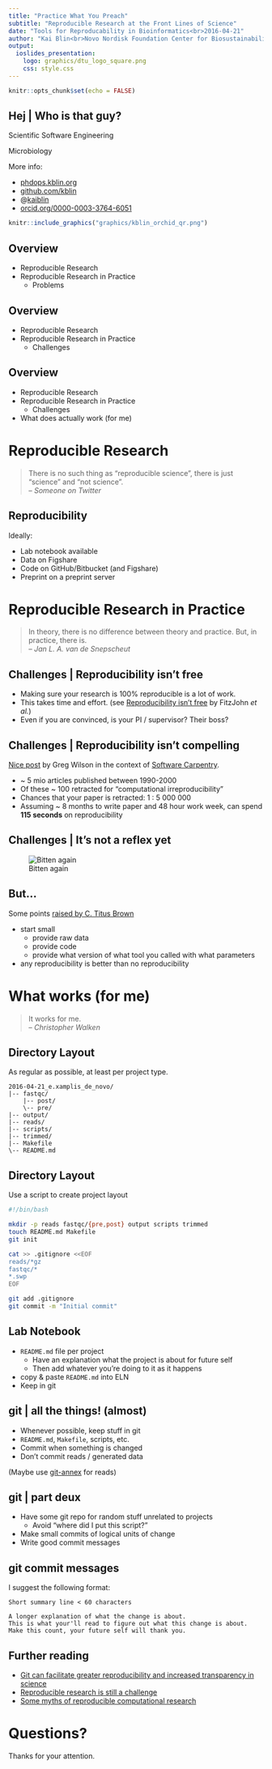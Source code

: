 ```yaml
---
title: "Practice What You Preach"
subtitle: "Reproducible Research at the Front Lines of Science"
date: "Tools for Reproducability in Bioinformatics<br>2016-04-21"
author: "Kai Blin<br>Novo Nordisk Foundation Center for Biosustainability<br>"
output:
  ioslides_presentation:
    logo: graphics/dtu_logo_square.png
    css: style.css
---
```


```r
knitr::opts_chunk$set(echo = FALSE)
```

## Hej | Who is that guy? {.build}

Scientific Software Engineering

Microbiology

More info:

<div class="columns-2">
- [phdops.kblin.org](https://phdops.kblin.org/)
- [github.com/kblin](https://github.com/kblin/)
- @[kaiblin](https://twitter.com/kblin/)
- [orcid.org/0000-0003-3764-6051](https://orcid.org/0000-0003-3764-6051)

```r
knitr::include_graphics("graphics/kblin_orchid_qr.png")
```
</div>

## Overview {.build}

- Reproducible Research
- Reproducible Research in Practice
    - Problems

## Overview

- Reproducible Research
- Reproducible Research in Practice
    - Challenges

## Overview

- Reproducible Research
- Reproducible Research in Practice
    - Challenges
- What does actually work (for me)


# Reproducible Research

> There is no such thing as "reproducible science", there is just "science" and "not science". <br>
> -- <cite>Someone on Twitter</cite>

## Reproducibility

Ideally:

- Lab notebook available
- Data on Figshare
- Code on GitHub/Bitbucket (and Figshare)
- Preprint on a preprint server


# Reproducible Research in Practice

> In theory, there is no difference between theory and practice. But, in practice, there is.<br>
> -- <cite>Jan L. A. van de Snepscheut</cite>


## Challenges | Reproducibility isn't free

- Making sure your research is 100% reproducible is a lot of work.
- This takes time and effort. (see [Reproducibility isn't free](https://ropensci.org/blog/2014/06/09/reproducibility/) by FitzJohn *et al.*)
- Even if you are convinced, is your PI / supervisor? Their boss?

## Challenges | Reproducibility isn't compelling

[Nice post](http://software-carpentry.org/blog/2013/02/correctness-isnt-compelling.html) by Greg Wilson in the context of [Software Carpentry](http://software-carpentry.org).

- ~ 5 mio articles published between 1990-2000
- Of these ~ 100 retracted for "computational irreproducibility"
- Chances that your paper is retracted: 1 : 5 000 000
- Assuming ~ 8 months to write paper and 48 hour work week, can spend **115 seconds** on reproducibility

## Challenges | It's not a reflex yet

![Bitten again](graphics/bitten_again.png)

## But...

Some points [raised by C. Titus Brown](http://ivory.idyll.org/blog/2014-myths-of-computational-reproducibility.html)

- start small
    - provide raw data
    - provide code
    - provide what version of what tool you called with what parameters
- any reproducibility is better than no reproducibility

# What works (for me)

> It works for me.<br>
> -- <cite>Christopher Walken</cite>

## Directory Layout

As regular as possible, at least per project type.

```
2016-04-21_e.xamplis_de_novo/
|-- fastqc/
    |-- post/
    \-- pre/
|-- output/
|-- reads/
|-- scripts/
|-- trimmed/
|-- Makefile
\-- README.md
```

## Directory Layout {.small}

Use a script to create project layout

```bash
#!/bin/bash

mkdir -p reads fastqc/{pre,post} output scripts trimmed
touch README.md Makefile
git init

cat >> .gitignore <<EOF
reads/*gz
fastqc/*
*.swp
EOF

git add .gitignore
git commit -m "Initial commit"
```


## Lab Notebook

- `README.md` file per project
    - Have an explanation what the project is about for future self
    - Then add whatever you're doing to it as it happens
- copy & paste `README.md` into ELN
- Keep in git

## git | all the things! (almost)

- Whenever possible, keep stuff in git
- `README.md`, `Makefile`, scripts, etc.
- Commit when something is changed
- Don't commit reads / generated data

(Maybe use [git-annex](http://git-annex.branchable.com/) for reads)

## git | part deux

- Have some git repo for random stuff unrelated to projects
    - Avoid "where did I put this script?"
- Make small commits of logical units of change
- Write good commit messages

## git commit messages

I suggest the following format:

```
Short summary line < 60 characters

A longer explanation of what the change is about.
This is what your'll read to figure out what this change is about.
Make this count, your future self will thank you.
```

## Further reading

- [Git can facilitate greater reproducibility and increased transparency in science](http://dx.doi.org/10.1186/1751-0473-8-7)
- [Reproducible research is still a challenge](https://ropensci.org/blog/2014/06/09/reproducibility/)
- [Some myths of reproducible computational research](http://ivory.idyll.org/blog/2014-myths-of-computational-reproducibility.html)

# Questions?

Thanks for your attention.